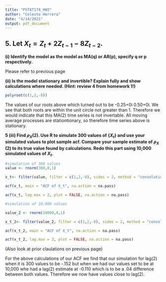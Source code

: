 ```yaml
---
title: "PSTAT174_HW2"
author: "Celeste Herrera"
date: "4/14/2021"
output: pdf_document
---
```



## **5. Let $X_{t} = Z_{t} + 2Z_{t-1} - 8Z_{t-2}$.**

**(i) Identify the model as the model as MA(q) or AR(p), specify q or p respectively.**

Please refer to previous page

**(ii) Is the model stationary and invertible? Explain fully and show calculations where needed. (Hint: review 4 from homework 1!)**
```r
polyroot(c(1,2,-8))
```

The values of our roots above which turned out to be -0.25+0i  0.50+0i. We see that both roots are within the unit circle not greater than 1. Therefore we would indicate that this MA(2) time series is not invertable. All moving average processes are stationtionary, so therefore time series above is stationary.

**5 (iii) Find $\rho_{X}$(2). Use R to simulate 300 values of {$X_{t}$} and use your simulated values to plot sample acf. Compare your sample estimate of $\rho_{X}$ (2) to its true value found by calculations. Redo this part using 10,000 simulated values of $X_{t}$.**

```r

#simulation of 300 values
value <- rnorm(300,0,1)

x_t<- filter(value, filter = c(1,2,-8), sides = 2, method = "convolution")

acf(x_t, main = "ACF of X_t", na.action = na.pass)

acf(x_t, lag.max = 2, plot = FALSE, na.action = na.pass)

#simulation of 10,000 values

value_2 <- rnorm(10000,0,1)

x_t_2<- filter(value_2, filter = c(1,2,-8), sides = 2, method = "convolution")

acf(x_t_2, main = "ACF of X_t", na.action = na.pass)

acf(x_t_2, lag.max = 2, plot = FALSE, na.action = na.pass)
```

(Also look at prior claulations on previous page)

For the above calculations of our ACF we find that our simulation for lag(2) when it is 300 values to be -.152 but when we had our values set to be at 10,000 whe had a lag(2) estimate at -0.110 which is to be a .04 difference between both values. Therefore we now have values close to lag(2).
